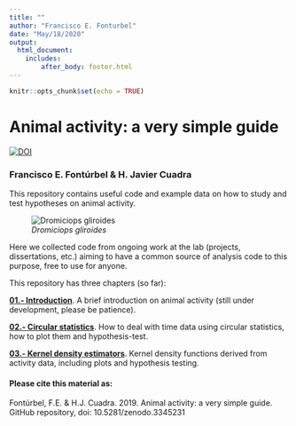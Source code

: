 ```yaml
---
title: ""
author: "Francisco E. Fonturbel"
date: "May/18/2020"
output: 
  html_document:
    includes:
        after_body: footer.html
---
```


```r
knitr::opts_chunk$set(echo = TRUE)
```

# Animal activity: a very simple guide

[![DOI](https://zenodo.org/badge/193365640.svg)](https://zenodo.org/badge/latestdoi/193365640)

### Francisco E. Fontúrbel & H. Javier Cuadra

This repository contains useful code and example data on how to study and test hypotheses on animal activity.

![_Dromiciops gliroides_](images/Dromiciops.jpg)

Here we collected code from ongoing work at the lab (projects, dissertations, etc.) aiming to have a common source of analysis code to this purpose, free to use for anyone.

This repository has three chapters (so far):

[**01.- Introduction**](01-Introduction.html). A brief introduction on animal activity (still under development, please be patience).

[**02.- Circular statistics**](02-Circular.html). How to deal with time data using circular statistics, how to plot them and hypothesis-test.

[**03.- Kernel density estimators**](03-Kernel_Density.html). Kernel density functions derived from activity data, including plots and hypothesis testing.


#### Please cite this material as:

Fontúrbel, F.E. & H.J. Cuadra. 2019. Animal activity: a very simple guide. GitHub repository, doi: 10.5281/zenodo.3345231